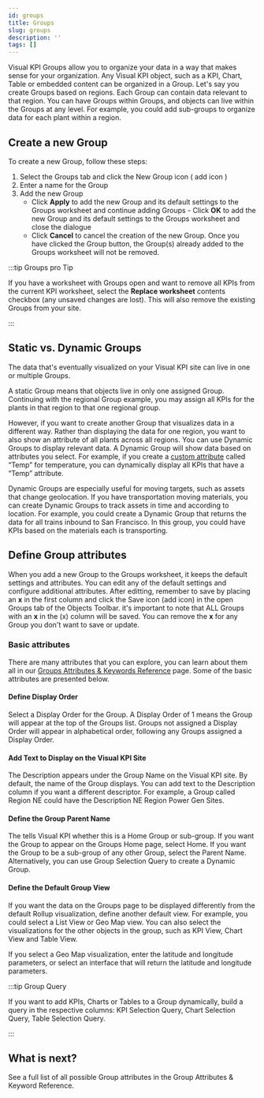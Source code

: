 ```yaml
---
id: groups
title: Groups
slug: groups
description: ''
tags: []
---
```



Visual KPI Groups allow you to organize your data in a way that makes sense for your organization. Any Visual KPI object, such as a KPI, Chart, Table or embedded content can be organized in a Group. Let's say you create Groups based on regions. Each Group can contain data relevant to that region. You can have Groups within Groups, and objects can live within the Groups at any level. For example, you could add sub-groups to organize data for each plant within a region.

<StylizedImage
  imgURL="img/designer/groups-enduser.png"
  alt="Group View for End Users"
/>

## Create a new Group

To create a new Group, follow these steps:

1. Select the Groups tab and click the New Group icon ( add icon )
2. Enter a name for the Group
3. Add the new Group
    - Click **Apply** to add the new Group and its default settings to the Groups worksheet and continue adding Groups - Click **OK** to add the new Group and its default settings to the Groups worksheet and close the dialogue 
    - Click **Cancel** to cancel the creation of the new Group. Once you have clicked the Group button, the Group(s) already added to the Groups worksheet will not be removed.

:::tip Groups pro Tip 

If you have a worksheet with Groups open and want to remove all KPIs from the current KPI worksheet, select the **Replace worksheet** contents checkbox (any unsaved changes are lost). This will also remove the existing Groups from your site.

:::

## Static vs. Dynamic Groups

The data that's eventually visualized on your Visual KPI site can live in one or multiple Groups.

A static Group means that objects live in only one assigned Group. Continuing with the regional Group example, you may assign all KPIs for the plants in that region to that one regional group.

However, if you want to create another Group that visualizes data in a different way. Rather than displaying the data for one region, you want to also show an attribute of all plants across all regions. You can use Dynamic Groups to display relevant data. A Dynamic Group will show data based on attributes you select. For example, if you create a [custom attribute](docs/visual-kpi-design/authoring/advanced#attributes) called “Temp” for temperature, you can dynamically display all KPIs that have a “Temp” attribute.

Dynamic Groups are especially useful for moving targets, such as assets that change geolocation. If you have transportation moving materials, you can create Dynamic Groups to track assets in time and according to location. For example, you could create a Dynamic Group that returns the data for all trains inbound to San Francisco. In this group, you could have KPIs based on the materials each is transporting.

<StylizedImage
  imgURL="img/designer/groups-worksheet.png"
  alt="Groups Worksheet"
/>

## Define Group attributes

When you add a new Group to the Groups worksheet, it keeps the default settings and attributes. You can edit any of the default settings and configure additional attributes. After editting, remember to save by placing an **x** in the first column and click the Save icon (add icon) in the open Groups tab of the Objects Toolbar. it's important to note that ALL Groups with an **x** in the (x) column will be saved. You can remove the **x** for any Group you don't want to save or update.

### Basic attributes

There are many attributes that you can explore, you can learn about them all in our [Groups Attributes & Keywords Reference](www.google.com) page. Some of the basic attributes are presented below.

#### Define Display Order

Select a Display Order for the Group. A Display Order of 1 means the Group will appear at the top of the Groups list. Groups not assigned a Display Order will appear in alphabetical order, following any Groups assigned a Display Order.

#### Add Text to Display on the Visual KPI Site

The Description appears under the Group Name on the Visual KPI site. By default, the name of the Group displays. You can add text to the Description column if you want a different descriptor. For example, a Group called Region NE could have the Description NE Region Power Gen Sites.

#### Define the Group Parent Name

The tells Visual KPI whether this is a Home Group or sub-group. If you want the Group to appear on the Groups Home page, select Home. If you want the Group to be a sub-group of any other Group, select the Parent Name. Alternatively, you can use Group Selection Query to create a Dynamic Group.

#### Define the Default Group View

If you want the data on the Groups page to be displayed differently from the default Rollup visualization, define another default view. For example, you could select a List View or Geo Map view. You can also select the visualizations for the other objects in the group, such as KPI View, Chart View and Table View.

If you select a Geo Map visualization, enter the latitude and longitude parameters, or select an interface that will return the latitude and longitude parameters.

:::tip Group Query

If you want to add KPIs, Charts or Tables to a Group dynamically, build a query in the respective columns: KPI Selection Query, Chart Selection Query, Table Selection Query.

:::



## What is next?

See a full list of all possible Group attributes in the Group Attributes & Keyword Reference.

